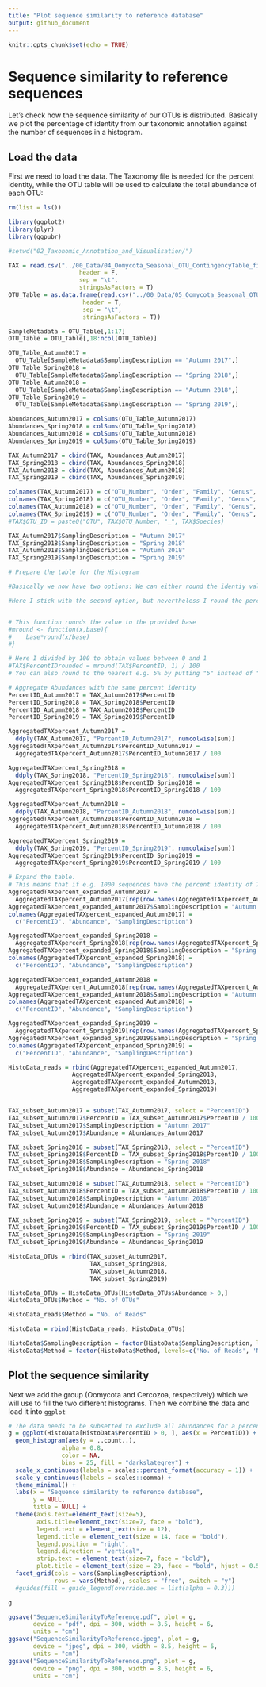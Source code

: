 ```yaml
---
title: "Plot sequence similarity to reference database"
output: github_document
---
```


```r
knitr::opts_chunk$set(echo = TRUE)
```

# Sequence similarity to reference sequences

Let's check how the sequence similarity of our OTUs is distributed. Basically we plot the percentage of identity from our taxonomic annotation against the number of sequences in a histogram. 

## Load the data

First we need to load the data. The Taxonomy file is needed for the percent identity, while the OTU table will be used to calculate the total abundance of each OTU:

```r
rm(list = ls())

library(ggplot2)
library(plyr)
library(ggpubr)

#setwd("02_Taxonomic_Annotation_and_Visualisation/")

TAX = read.csv("../00_Data/04_Oomycota_Seasonal_OTU_ContingencyTable_filtered_sequences_NCBI-nt_blasted_sorted_BestHit_TaxonomyTable_Oomycetes_sequences_vsearch-ITS1-BestHit_AnnotationRefined_noPipe_withFunction_noNA.tsv", 
                    header = F, 
                    sep = "\t", 
                    stringsAsFactors = T)
OTU_Table = as.data.frame(read.csv("../00_Data/05_Oomycota_Seasonal_OTU_Table_min-freq-1172_transposed_withMetadata.tsv", 
                     header = T, 
                     sep = "\t", 
                     stringsAsFactors = T))

SampleMetadata = OTU_Table[,1:17]
OTU_Table = OTU_Table[,18:ncol(OTU_Table)]

OTU_Table_Autumn2017 = 
  OTU_Table[SampleMetadata$SamplingDescription == "Autumn 2017",]
OTU_Table_Spring2018 = 
  OTU_Table[SampleMetadata$SamplingDescription == "Spring 2018",]
OTU_Table_Autumn2018 = 
  OTU_Table[SampleMetadata$SamplingDescription == "Autumn 2018",]
OTU_Table_Spring2019 = 
  OTU_Table[SampleMetadata$SamplingDescription == "Spring 2019",]

Abundances_Autumn2017 = colSums(OTU_Table_Autumn2017)
Abundances_Spring2018 = colSums(OTU_Table_Spring2018)
Abundances_Autumn2018 = colSums(OTU_Table_Autumn2018)
Abundances_Spring2019 = colSums(OTU_Table_Spring2019)

TAX_Autumn2017 = cbind(TAX, Abundances_Autumn2017)
TAX_Spring2018 = cbind(TAX, Abundances_Spring2018)
TAX_Autumn2018 = cbind(TAX, Abundances_Autumn2018)
TAX_Spring2019 = cbind(TAX, Abundances_Spring2019)

colnames(TAX_Autumn2017) = c("OTU_Number", "Order", "Family", "Genus", "Species", "ReferenceID", "PercentID", "Lifestyle", "Substrate", "Abundance")
colnames(TAX_Spring2018) = c("OTU_Number", "Order", "Family", "Genus", "Species", "ReferenceID", "PercentID", "Lifestyle", "Substrate", "Abundance")
colnames(TAX_Autumn2018) = c("OTU_Number", "Order", "Family", "Genus", "Species", "ReferenceID", "PercentID", "Lifestyle", "Substrate", "Abundance")
colnames(TAX_Spring2019) = c("OTU_Number", "Order", "Family", "Genus", "Species", "ReferenceID", "PercentID", "Lifestyle", "Substrate", "Abundance")
#TAX$OTU_ID = paste0("OTU", TAX$OTU_Number, "_", TAX$Species)

TAX_Autumn2017$SamplingDescription = "Autumn 2017"
TAX_Spring2018$SamplingDescription = "Spring 2018"
TAX_Autumn2018$SamplingDescription = "Autumn 2018"
TAX_Spring2019$SamplingDescription = "Spring 2019"

# Prepare the table for the Histogram

#Basically we now have two options: We can either round the identiy value and #concatenate the OTUs with the same rounded identity - which can then be plotted #in a simple bar chart, or we expand the table to make it readable for #`geom_histogram`.

#Here I stick with the second option, but nevertheless I round the percent #identity just in case you want to try the first option.


# This function rounds the value to the provided base
#mround <- function(x,base){
#    base*round(x/base)
#} 

# Here I divided by 100 to obtain values between 0 and 1
#TAX$PercentIDrounded = mround(TAX$PercentID, 1) / 100
# You can also round to the nearest e.g. 5% by putting "5" instead of "1"

# Aggregate Abundances with the same percent identity
PercentID_Autumn2017 = TAX_Autumn2017$PercentID
PercentID_Spring2018 = TAX_Spring2018$PercentID
PercentID_Autumn2018 = TAX_Autumn2018$PercentID
PercentID_Spring2019 = TAX_Spring2019$PercentID

AggregatedTAXpercent_Autumn2017 = 
  ddply(TAX_Autumn2017, "PercentID_Autumn2017", numcolwise(sum))
AggregatedTAXpercent_Autumn2017$PercentID_Autumn2017 =
  AggregatedTAXpercent_Autumn2017$PercentID_Autumn2017 / 100

AggregatedTAXpercent_Spring2018 = 
  ddply(TAX_Spring2018, "PercentID_Spring2018", numcolwise(sum))
AggregatedTAXpercent_Spring2018$PercentID_Spring2018 =
  AggregatedTAXpercent_Spring2018$PercentID_Spring2018 / 100

AggregatedTAXpercent_Autumn2018 = 
  ddply(TAX_Autumn2018, "PercentID_Autumn2018", numcolwise(sum))
AggregatedTAXpercent_Autumn2018$PercentID_Autumn2018 =
  AggregatedTAXpercent_Autumn2018$PercentID_Autumn2018 / 100

AggregatedTAXpercent_Spring2019 = 
  ddply(TAX_Spring2019, "PercentID_Spring2019", numcolwise(sum))
AggregatedTAXpercent_Spring2019$PercentID_Spring2019 =
  AggregatedTAXpercent_Spring2019$PercentID_Spring2019 / 100

# Expand the table. 
# This means that if e.g. 1000 sequences have the percent identity of 70.5 we print 70.5 1000 times
AggregatedTAXpercent_expanded_Autumn2017 = 
  AggregatedTAXpercent_Autumn2017[rep(row.names(AggregatedTAXpercent_Autumn2017), AggregatedTAXpercent_Autumn2017$Abundance), c(1,4)]
AggregatedTAXpercent_expanded_Autumn2017$SamplingDescription = "Autumn 2017"
colnames(AggregatedTAXpercent_expanded_Autumn2017) = 
  c("PercentID", "Abundance", "SamplingDescription")

AggregatedTAXpercent_expanded_Spring2018 = 
  AggregatedTAXpercent_Spring2018[rep(row.names(AggregatedTAXpercent_Spring2018), AggregatedTAXpercent_Spring2018$Abundance), c(1,4)]
AggregatedTAXpercent_expanded_Spring2018$SamplingDescription = "Spring 2018"
colnames(AggregatedTAXpercent_expanded_Spring2018) = 
  c("PercentID", "Abundance", "SamplingDescription")

AggregatedTAXpercent_expanded_Autumn2018 = 
  AggregatedTAXpercent_Autumn2018[rep(row.names(AggregatedTAXpercent_Autumn2018), AggregatedTAXpercent_Autumn2018$Abundance), c(1,4)]
AggregatedTAXpercent_expanded_Autumn2018$SamplingDescription = "Autumn 2018"
colnames(AggregatedTAXpercent_expanded_Autumn2018) = 
  c("PercentID", "Abundance", "SamplingDescription")

AggregatedTAXpercent_expanded_Spring2019 = 
  AggregatedTAXpercent_Spring2019[rep(row.names(AggregatedTAXpercent_Spring2019), AggregatedTAXpercent_Spring2019$Abundance), c(1,4)]
AggregatedTAXpercent_expanded_Spring2019$SamplingDescription = "Spring 2019"
colnames(AggregatedTAXpercent_expanded_Spring2019) = 
  c("PercentID", "Abundance", "SamplingDescription")

HistoData_reads = rbind(AggregatedTAXpercent_expanded_Autumn2017,
                  AggregatedTAXpercent_expanded_Spring2018, 
                  AggregatedTAXpercent_expanded_Autumn2018, 
                  AggregatedTAXpercent_expanded_Spring2019)


TAX_subset_Autumn2017 = subset(TAX_Autumn2017, select = "PercentID")
TAX_subset_Autumn2017$PercentID = TAX_subset_Autumn2017$PercentID / 100
TAX_subset_Autumn2017$SamplingDescription = "Autumn 2017"
TAX_subset_Autumn2017$Abundance = Abundances_Autumn2017

TAX_subset_Spring2018 = subset(TAX_Spring2018, select = "PercentID")
TAX_subset_Spring2018$PercentID = TAX_subset_Spring2018$PercentID / 100
TAX_subset_Spring2018$SamplingDescription = "Spring 2018"
TAX_subset_Spring2018$Abundance = Abundances_Spring2018

TAX_subset_Autumn2018 = subset(TAX_Autumn2018, select = "PercentID")
TAX_subset_Autumn2018$PercentID = TAX_subset_Autumn2018$PercentID / 100
TAX_subset_Autumn2018$SamplingDescription = "Autumn 2018"
TAX_subset_Autumn2018$Abundance = Abundances_Autumn2018

TAX_subset_Spring2019 = subset(TAX_Spring2019, select = "PercentID")
TAX_subset_Spring2019$PercentID = TAX_subset_Spring2019$PercentID / 100
TAX_subset_Spring2019$SamplingDescription = "Spring 2019"
TAX_subset_Spring2019$Abundance = Abundances_Spring2019

HistoData_OTUs = rbind(TAX_subset_Autumn2017, 
                       TAX_subset_Spring2018, 
                       TAX_subset_Autumn2018, 
                       TAX_subset_Spring2019)

HistoData_OTUs = HistoData_OTUs[HistoData_OTUs$Abundance > 0,]
HistoData_OTUs$Method = "No. of OTUs"

HistoData_reads$Method = "No. of Reads"

HistoData = rbind(HistoData_reads, HistoData_OTUs)

HistoData$SamplingDescription = factor(HistoData$SamplingDescription, levels=c('Autumn 2017','Spring 2018','Autumn 2018','Spring 2019'))
HistoData$Method = factor(HistoData$Method, levels=c('No. of Reads', 'No. of OTUs'))

```

## Plot the sequence similarity

Next we add the group (Oomycota and Cercozoa, respectively) which we will use to fill the two different histograms. Then we combine the data and load it into `ggplot`

```r

# The data needs to be subsetted to exclude all abundances for a percent ID of 0
g = ggplot(HistoData[HistoData$PercentID > 0, ], aes(x = PercentID)) +
  geom_histogram(aes(y = ..count..), 
               alpha = 0.8, 
               color = NA, 
               bins = 25, fill = "darkslategrey") +
  scale_x_continuous(labels = scales::percent_format(accuracy = 1)) + 
  scale_y_continuous(labels = scales::comma) +
  theme_minimal() +
  labs(x = "Sequence similarity to reference database", 
       y = NULL, 
       title = NULL) +
  theme(axis.text=element_text(size=5), 
        axis.title=element_text(size=7, face = "bold"), 
        legend.text = element_text(size = 12), 
        legend.title = element_text(size = 14, face = "bold"), 
        legend.position = "right", 
        legend.direction = "vertical", 
        strip.text = element_text(size=7, face = "bold"), 
        plot.title = element_text(size = 20, face = "bold", hjust = 0.5)) + 
  facet_grid(cols = vars(SamplingDescription), 
             rows = vars(Method), scales = "free", switch = "y")
  #guides(fill = guide_legend(override.aes = list(alpha = 0.3)))

g

ggsave("SequenceSimilarityToReference.pdf", plot = g, 
       device = "pdf", dpi = 300, width = 8.5, height = 6, 
       units = "cm")
ggsave("SequenceSimilarityToReference.jpeg", plot = g, 
       device = "jpeg", dpi = 300, width = 8.5, height = 6, 
       units = "cm")
ggsave("SequenceSimilarityToReference.png", plot = g, 
       device = "png", dpi = 300, width = 8.5, height = 6, 
       units = "cm")

```

